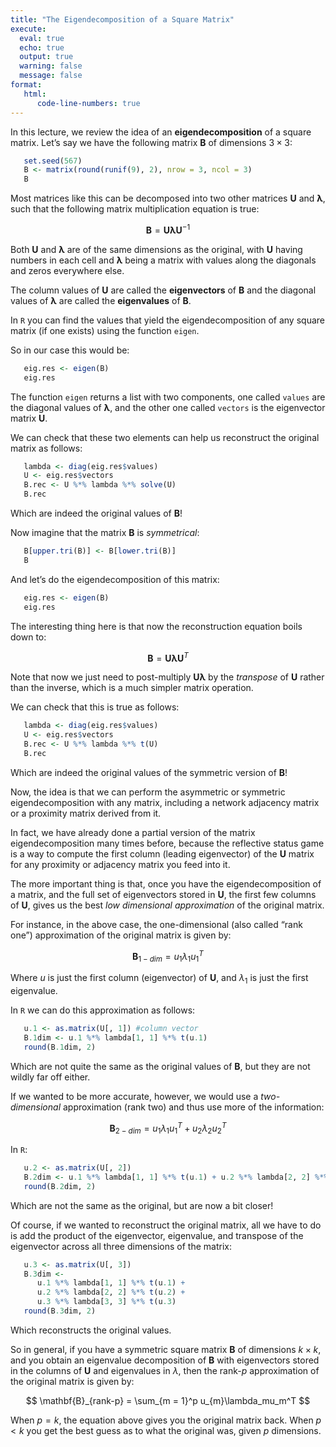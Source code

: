 ```yaml
---
title: "The Eigendecomposition of a Square Matrix"
execute: 
  eval: true
  echo: true
  output: true
  warning: false
  message: false
format: 
   html:
      code-line-numbers: true
---
```


In this lecture, we review the idea of an **eigendecomposition** of a square matrix. Let's say we have the following matrix $\mathbf{B}$ of dimensions $3 \times 3$:

```r
   set.seed(567)
   B <- matrix(round(runif(9), 2), nrow = 3, ncol = 3)
   B
```

Most matrices like this can be decomposed into two other matrices $\mathbf{U}$ and $\mathbf{\lambda}$, such that the following matrix multiplication equation is true:

$$
\mathbf{B} = \mathbf{U}\mathbf{\lambda}\mathbf{U}^{-1}
$$

Both $\mathbf{U}$ and $\mathbf{\lambda}$ are of the same dimensions as the original, with $\mathbf{U}$ having numbers in each cell and $\mathbf{\lambda}$ being a matrix with values along the diagonals and zeros everywhere else. 

The column values of $\mathbf{U}$ are called the **eigenvectors** of $\mathbf{B}$ and the diagonal values of $\mathbf{\lambda}$ are called the **eigenvalues** of $\mathbf{B}$.

In `R` you can find the values that yield the eigendecomposition of any square matrix (if one exists) using the function `eigen`. 

So in our case this would be:

```r
   eig.res <- eigen(B)
   eig.res
```

The function `eigen` returns a list with two components, one called `values` are the diagonal values of $\mathbf{\lambda}$, and the other one called `vectors` is the eigenvector matrix $\mathbf{U}$.

We can check that these two elements can help us reconstruct the original matrix as follows:

```r
   lambda <- diag(eig.res$values)
   U <- eig.res$vectors
   B.rec <- U %*% lambda %*% solve(U)
   B.rec
```

Which are indeed the original values of $\mathbf{B}$!

Now imagine that the matrix $\mathbf{B}$ is *symmetrical*:

```r
   B[upper.tri(B)] <- B[lower.tri(B)]
   B
```

And let's do the eigendecomposition of this matrix:

```r
   eig.res <- eigen(B)
   eig.res
```

The interesting thing here is that now the reconstruction equation boils down to:

$$
\mathbf{B} = \mathbf{U}\mathbf{\lambda}\mathbf{U}^T
$$

Note that now we just need to post-multiply $\mathbf{U}\mathbf{\lambda}$ by the *transpose* of $\mathbf{U}$ rather than the inverse, which is a much simpler matrix operation.

We can check that this is true as follows:

```r
   lambda <- diag(eig.res$values)
   U <- eig.res$vectors
   B.rec <- U %*% lambda %*% t(U)
   B.rec
```

Which are indeed the original values of the symmetric version of $\mathbf{B}$!

Now, the idea is that we can perform the asymmetric or symmetric eigendecomposition with any matrix, including a network adjacency matrix or a proximity matrix derived from it. 

In fact, we have already done a partial version of the matrix eigendecomposition many times before, because the reflective status game is a way to compute the first column (leading eigenvector) of the $\mathbf{U}$ matrix for any proximity or adjacency matrix you feed into it.

The more important thing is that, once you have the eigendecomposition of a matrix, and the full set of eigenvectors stored in $\mathbf{U}$, the first few columns of $\mathbf{U}$, gives us the best *low dimensional approximation* of the original matrix. 

For instance, in the above case, the one-dimensional (also called "rank one") approximation of the original matrix is given by:

$$
\mathbf{B}_{1-dim} = u_1\lambda_1u_1^T
$$

Where $u$ is just the first column (eigenvector) of $\mathbf{U}$, and $\lambda_1$ is just the first eigenvalue. 

In `R` we can do this approximation as follows:

```r
   u.1 <- as.matrix(U[, 1]) #column vector
   B.1dim <- u.1 %*% lambda[1, 1] %*% t(u.1)
   round(B.1dim, 2)
```

Which are not quite the same as the original values of $\mathbf{B}$, but they are not wildly far off either. 

If we wanted to be more accurate, however, we would use a *two-dimensional* approximation (rank two) and thus use more of the information:

$$
\mathbf{B}_{2-dim} = u_1\lambda_1u_1^T + u_2\lambda_2u_2^T
$$

In `R`:

```r
   u.2 <- as.matrix(U[, 2])
   B.2dim <- u.1 %*% lambda[1, 1] %*% t(u.1) + u.2 %*% lambda[2, 2] %*% t(u.2)
   round(B.2dim, 2)
```

Which are not the same as the original, but are now a bit closer!

Of course, if we wanted to reconstruct the original matrix, all we have to do is add the product of the eigenvector, eigenvalue, and transpose of the eigenvector across all three dimensions of the matrix:

```r
   u.3 <- as.matrix(U[, 3])
   B.3dim <- 
      u.1 %*% lambda[1, 1] %*% t(u.1) + 
      u.2 %*% lambda[2, 2] %*% t(u.2) + 
      u.3 %*% lambda[3, 3] %*% t(u.3)
   round(B.3dim, 2)
```

Which reconstructs the original values. 

So in general, if you have a symmetric square matrix $\mathbf{B}$ of dimensions $k \times k$, and you obtain an eigenvalue decomposition of $\mathbf{B}$ with eigenvectors stored in the columns of $\mathbf{U}$ and eigenvalues in $\lambda$, then the rank-$p$ approximation of the original matrix is given by:
 
$$
\mathbf{B}_{rank-p} = \sum_{m = 1}^p u_{m}\lambda_mu_m^T
$$

When $p = k$, the equation above gives you the original matrix back. When $p<k$ you get the best guess as to what the original was, given $p$ dimensions.